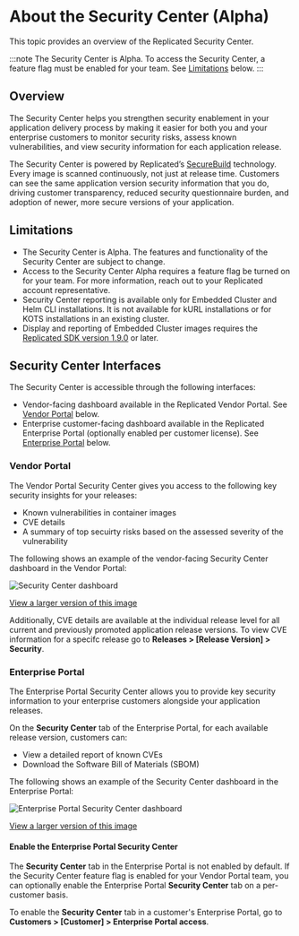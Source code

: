# About the Security Center (Alpha)

This topic provides an overview of the Replicated Security Center.

:::note
The Security Center is Alpha. To access the Security Center, a feature flag must be enabled for your team. See [Limitations](/vendor/security-center-about#limitations) below. 
:::

## Overview

The Security Center helps you strengthen security enablement in your application delivery process by making it easier for both you and your enterprise customers to monitor security risks, assess known vulnerabilities, and view security information for each application release.

The Security Center is powered by Replicated’s [SecureBuild](https://securebuild.com/) technology. Every image is scanned continuously, not just at release time. Customers can see the same application version security information that you do, driving customer transparency, reduced security questionnaire burden, and adoption of newer, more secure versions of your application. 

## Limitations
* The Security Center is Alpha. The features and functionality of the Security Center are subject to change.
* Access to the Security Center Alpha requires a feature flag be turned on for your team. For more information, reach out to your Replicated account representative.
* Security Center reporting is available only for Embedded Cluster and Helm CLI installations. It is not available for kURL installations or for KOTS installations in an existing cluster.
* Display and reporting of Embedded Cluster images requires the [Replicated SDK version 1.9.0](/release-notes/rn-replicated-sdk#190) or later.

## Security Center Interfaces

The Security Center is accessible through the following interfaces:
* Vendor-facing dashboard available in the Replicated Vendor Portal. See [Vendor Portal](#vendor-portal) below.
* Enterprise customer-facing dashboard available in the Replicated Enterprise Portal (optionally enabled per customer license). See [Enterprise Portal](#enterprise-portal) below. 

### Vendor Portal 

The Vendor Portal Security Center gives you access to the following key security insights for your releases:
* Known vulnerabilities in container images 
* CVE details 
* A summary of top secuirty risks based on the assessed severity of the vulnerability

The following shows an example of the vendor-facing Security Center dashboard in the Vendor Portal:

![Security Center dashboard](/images/security-center-dashboard.png)

[View a larger version of this image](/images/security-center-dashboard.png)

Additionally, CVE details are available at the individual release level for all current and previously promoted application release versions. To view CVE information for a specifc release go to **Releases > [Release Version] >  Security**.

### Enterprise Portal 

The Enterprise Portal Security Center allows you to provide key security information to your enterprise customers alongside your application releases.

On the **Security Center** tab of the Enterprise Portal, for each available release version, customers can:
* View a detailed report of known CVEs
* Download the Software Bill of Materials (SBOM)

The following shows an example of the Security Center dashboard in the Enterprise Portal:

![Enterprise Portal Security Center dashboard](/images/ep-security-center-dashboard.png)

[View a larger version of this image](/images/ep-security-center-dashboard.png)

#### Enable the Enterprise Portal Security Center

The **Security Center** tab in the Enterprise Portal is not enabled by default. If the Security Center feature flag is enabled for your Vendor Portal team, you can optionally enable the Enterprise Portal **Security Center** tab on a per-customer basis.

To enable the **Security Center** tab in a customer's Enterprise Portal, go to **Customers > [Customer] > Enterprise Portal access**.
